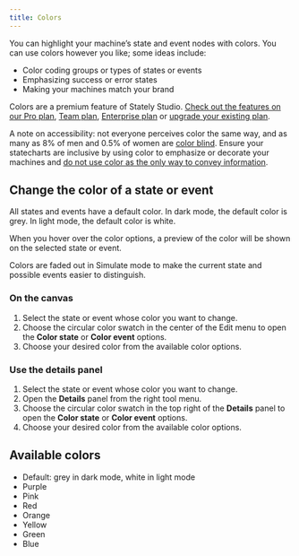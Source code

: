 ```yaml
---
title: Colors
---
```



You can highlight your machine’s state and event nodes with colors. You can use colors however you like; some ideas include:

- Color coding groups or types of states or events
- Emphasizing success or error states
- Making your machines match your brand

<Callout>

Colors are a premium feature of Stately Studio. [Check out the features on our Pro plan](studio-pro-plan.mdx), [Team plan](studio-team-plan.mdx), [Enterprise plan](studio-enterprise-plan.mdx) or [upgrade your existing plan](https://stately.ai/registry/billing).

</Callout>

<EmbedMachine
  name="Video player"
  embedURL="https://stately.ai/registry/editor/embed/7b5d60dc-94b0-4a1e-9ade-ea644b8cc35f?machineId=3b1987cf-4346-4a10-bb03-2c9f0c363bda"
/>

<Callout>

A note on accessibility: not everyone perceives color the same way, and as many as 8% of men and 0.5% of women are [color blind](https://www.nei.nih.gov/learn-about-eye-health/eye-conditions-and-diseases/color-blindness). Ensure your statecharts are inclusive by using color to emphasize or decorate your machines and [do not use color as the only way to convey information](https://www.w3.org/WAI/WCAG21/Understanding/use-of-color.html).

</Callout>

## Change the color of a state or event

All states and events have a default color. In dark mode, the default color is grey. In light mode, the default color is white.

When you hover over the color options, a preview of the color will be shown on the selected state or event.

Colors are faded out in Simulate mode to make the current state and possible events easier to distinguish.

### On the canvas

1. Select the state or event whose color you want to change.
2. Choose the circular color swatch in the center of the Edit menu to open the **Color state** or **Color event** options.
3. Choose your desired color from the available color options.

### Use the details panel

1. Select the state or event whose color you want to change.
2. Open the <Info size={18} /> **Details** panel from the right tool menu.
3. Choose the circular color swatch in the top right of the <Info size={18} /> **Details** panel to open the **Color state** or **Color event** options.
4. Choose your desired color from the available color options.

## Available colors

<EmbedMachine
  name="Colors"
  embedURL="https://stately.ai/registry/editor/embed/7b5d60dc-94b0-4a1e-9ade-ea644b8cc35f?machineId=34da5c64-3aed-455d-883b-8b6d5ac4c9d5"
/>

- Default: grey in dark mode, white in light mode
- Purple
- Pink
- Red
- Orange
- Yellow
- Green
- Blue
